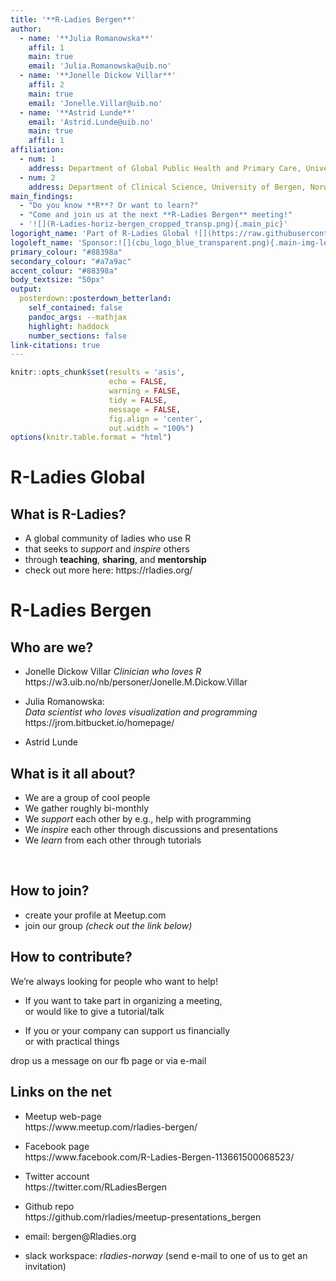 ```yaml
---
title: '**R-Ladies Bergen**'
author:
  - name: '**Julia Romanowska**'
    affil: 1
    main: true
    email: 'Julia.Romanowska@uib.no'
  - name: '**Jonelle Dickow Villar**'
    affil: 2
    main: true
    email: 'Jonelle.Villar@uib.no'
  - name: '**Astrid Lunde**'
    email: 'Astrid.Lunde@uib.no'
    main: true
    affil: 1
affiliation:
  - num: 1
    address: Department of Global Public Health and Primary Care, University of Bergen, Norway
  - num: 2
    address: Department of Clinical Science, University of Bergen, Norway
main_findings:
  - "Do you know **R**? Or want to learn?"
  - "Come and join us at the next **R-Ladies Bergen** meeting!"
  - '![](R-Ladies-horiz-bergen_cropped_transp.png){.main_pic}'
logoright_name: 'Part of R-Ladies Global ![](https://raw.githubusercontent.com/rladies/starter-kit/master/logo/R-LadiesGlobal_RBG_online_LogoWithText_Horizontal.png){.main-img-right}'
logoleft_name: 'Sponsor:![](cbu_logo_blue_transparent.png){.main-img-left}'
primary_colour: "#88398a"
secondary_colour: "#a7a9ac"
accent_colour: "#88398a"
body_textsize: "50px"
output: 
  posterdown::posterdown_betterland:
    self_contained: false
    pandoc_args: --mathjax
    highlight: haddock
    number_sections: false
link-citations: true
---
```


<!---
CAUTION: do not knit with rmarkdown, but with pagedown::chrome_print("R-Ladies_bergen_poster.Rmd").
This produces also a pdf file, which looks correct; while the html file does not
retain columns nicely!
--->


```r
knitr::opts_chunk$set(results = 'asis',
                      echo = FALSE,
                      warning = FALSE,
                      tidy = FALSE,
                      message = FALSE,
                      fig.align = 'center',
                      out.width = "100%")
options(knitr.table.format = "html") 
```

# R-Ladies Global

## What is R-Ladies?

- A global community of ladies who use R
- that seeks to _support_ and _inspire_ others
- through **teaching**, **sharing**, and **mentorship**
- check out more here: https://rladies.org/

# R-Ladies Bergen

## Who are we?

- Jonelle Dickow Villar
_Clinician who loves R_
https://w3.uib.no/nb/personer/Jonelle.M.Dickow.Villar

- Julia Romanowska:  
_Data scientist who loves visualization and programming_  
https://jrom.bitbucket.io/homepage/

- Astrid Lunde

## What is it all about?

- We are a group of cool people
- We gather roughly bi-monthly
- We _support_ each other by e.g., help with programming
- We _inspire_ each other through discussions and presentations
- We _learn_ from each other through tutorials

<br>

## How to join?

- create your profile at Meetup.com
- join our group _(check out the link below)_

## How to contribute?

We're always looking for people who want to help!

- If you want to take part in organizing a meeting,  
or would like to give a tutorial/talk

- If you or your company can support us financially  
or with practical things  

drop us a message on our fb page or via e-mail

## Links on the net

* Meetup web-page  
https://www.meetup.com/rladies-bergen/

* Facebook page  
https://www.facebook.com/R-Ladies-Bergen-113661500068523/

* Twitter account  
https://twitter.com/RLadiesBergen

* Github repo  
https://github.com/rladies/meetup-presentations_bergen

* email: bergen@Rladies.org

* slack workspace: _rladies-norway_ (send e-mail to one of us to get an invitation)

